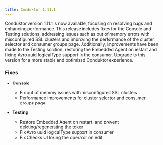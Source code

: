 ```yaml
---
title: Conduktor 1.11.1
---
```



Conduktor version 1.11.1 is now available, focusing on resolving bugs and enhancing performance. This release includes fixes for the Console and Testing solutions, addressing issues such as out of memory errors with misconfigured SSL clusters and improving the performance of the cluster selector and consumer groups page. Additionally, improvements have been made to the Testing solution, restoring the Embedded Agent on restart and fixing Avro uuid logicalType support in the consumer. Upgrade to this version for a more stable and optimized Conduktor experience.

### Fixes

- **Console**

  - Fix out of memory issues with misconfigured SSL clusters
  - Performance improvements for cluster selector and consumer groups page

- **Testing**

  - Restore Embedded Agent on restart, and prevent deleting/regenerating the token
  - Fix Avro uuid logicalType support in consumer
  - Fix Checks UI losing the operator on edit
